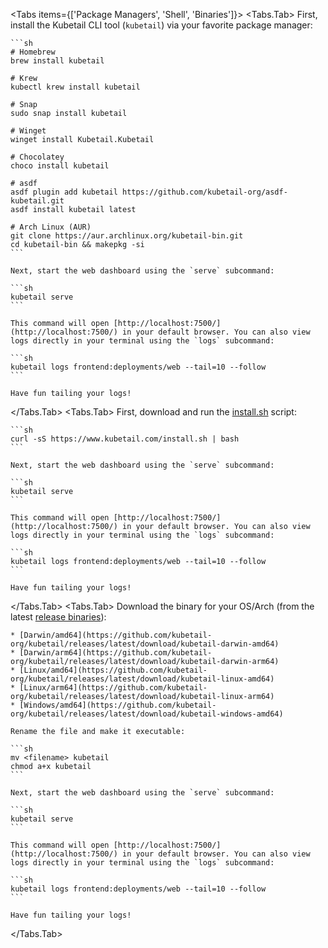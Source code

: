 
<Tabs items={['Package Managers', 'Shell', 'Binaries']}>
  <Tabs.Tab>
    First, install the Kubetail CLI tool (`kubetail`) via your favorite package manager:

    ```sh
    # Homebrew
    brew install kubetail

    # Krew
    kubectl krew install kubetail

    # Snap
    sudo snap install kubetail

    # Winget
    winget install Kubetail.Kubetail

    # Chocolatey
    choco install kubetail

    # asdf
    asdf plugin add kubetail https://github.com/kubetail-org/asdf-kubetail.git
    asdf install kubetail latest

    # Arch Linux (AUR)
    git clone https://aur.archlinux.org/kubetail-bin.git
    cd kubetail-bin && makepkg -si
    ```

    Next, start the web dashboard using the `serve` subcommand:

    ```sh
    kubetail serve
    ```

    This command will open [http://localhost:7500/](http://localhost:7500/) in your default browser. You can also view logs directly in your terminal using the `logs` subcommand:

    ```sh
    kubetail logs frontend:deployments/web --tail=10 --follow
    ```

    Have fun tailing your logs!
  </Tabs.Tab>
  <Tabs.Tab>
    First, download and run the [install.sh](/install.sh) script:

    ```sh
    curl -sS https://www.kubetail.com/install.sh | bash
    ```

    Next, start the web dashboard using the `serve` subcommand:

    ```sh
    kubetail serve
    ```

    This command will open [http://localhost:7500/](http://localhost:7500/) in your default browser. You can also view logs directly in your terminal using the `logs` subcommand:

    ```sh
    kubetail logs frontend:deployments/web --tail=10 --follow
    ```

    Have fun tailing your logs!
  </Tabs.Tab>
  <Tabs.Tab>
    Download the binary for your OS/Arch (from the latest [release binaries](https://github.com/kubetail-org/kubetail/releases/latest)):

    * [Darwin/amd64](https://github.com/kubetail-org/kubetail/releases/latest/download/kubetail-darwin-amd64)
    * [Darwin/arm64](https://github.com/kubetail-org/kubetail/releases/latest/download/kubetail-darwin-arm64)
    * [Linux/amd64](https://github.com/kubetail-org/kubetail/releases/latest/download/kubetail-linux-amd64)
    * [Linux/arm64](https://github.com/kubetail-org/kubetail/releases/latest/download/kubetail-linux-arm64)
    * [Windows/amd64](https://github.com/kubetail-org/kubetail/releases/latest/download/kubetail-windows-amd64)

    Rename the file and make it executable:

    ```sh
    mv <filename> kubetail
    chmod a+x kubetail
    ```

    Next, start the web dashboard using the `serve` subcommand:

    ```sh
    kubetail serve
    ```

    This command will open [http://localhost:7500/](http://localhost:7500/) in your default browser. You can also view logs directly in your terminal using the `logs` subcommand:

    ```sh
    kubetail logs frontend:deployments/web --tail=10 --follow
    ```

    Have fun tailing your logs!
  </Tabs.Tab>
</Tabs>
